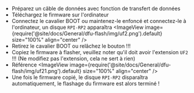 * Préparez un câble de données avec fonction de transfert de données
* Téléchargez le firmware sur l'ordinateur
* Connectez le cavalier BOOT ou maintenez-le enfoncé et connectez-le à l'ordinateur, un disque `RPI-RP2` apparaîtra
    <ImageView image={require('@site/docs/General/dfu-flash/img/uf2.png').default} size="100%" align="center" />
* Retirez le cavalier BOOT ou relâchez le bouton !!!
* Copiez le firmware à flasher, veuillez noter qu'il doit avoir l'extension `UF2` !!! (Ne modifiez pas l'extension, cela ne sert à rien)
* Référence
    <ImageView image={require('@site/docs/General/dfu-flash/img/uf21.png').default} size="100%" align="center" />
* Une fois le firmware copié, le disque `RPI-RP2` disparaîtra automatiquement, le flashage du firmware est alors terminé !

